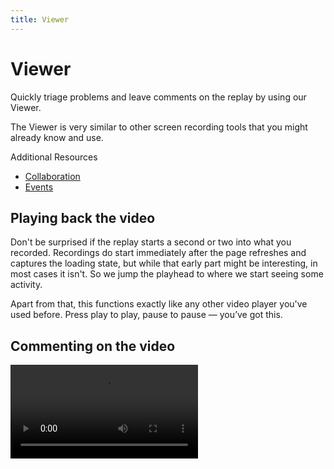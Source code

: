 ```yaml
---
title: Viewer
---
```


# Viewer

Quickly triage problems and leave comments on the replay by using our Viewer.

The Viewer is very similar to other screen recording tools that you might already know and use.

Additional Resources

- [Collaboration](/reference-guide/viewer/collaboration)
- [Events](/reference-guide/viewer/events)

<LoomVideo src="https://www.loom.com/embed/64b0f0fa5cf94269af5440dc9a54093b" />

## Playing back the video

Don't be surprised if the replay starts a second or two into what you recorded. Recordings do start immediately after the page refreshes and captures the loading state, but while that early part might be interesting, in most cases it isn't. So we jump the playhead to where we start seeing some activity. 

Apart from that, this functions exactly like any other video player you've used before. Press play to play, pause to pause — you’ve got this.

## Commenting on the video

<Video src={addcommentOpevy} />

Maybe you created a replay to record a bug so you can pass it onto someone else. Before you do, it would be nice if you annotated it — this way the next person knows what they're looking at. 

To add comments on the video:

1. Click on the area of the screenshot you’d like to add a comment. Your comment is pinned to both the screenshot area and the point in time in the reply.
    - If you need to change where you add the comment, simply click anywhere else in the screen. You’ll see a “Move the marker” tooltip when hovering on the video.
2. In the **Comments panel** on the left side, add your comment.
3. Hit **Enter** to save.
    - To cancel, simply navigate to a different point in time in the Viewer or to DevTools mode before saving the comment.

You can also reply to comments and edit or delete your own comments. You can also attach a Loom video to any comment by clicking the paper clip icon.

<Video src={commentattachAyapn} />

## Navigating by events

![Untitled](/images/Untitled_vsfxc.png)

Did you click on things while recording the replay, or type anything? If you did, our Events panel will have caught it. 

The **Events panel** will show you mouse and keyboard events that happened during the recording, making it easy to jump to particular points of interest. Just click on an event to jump straight there.